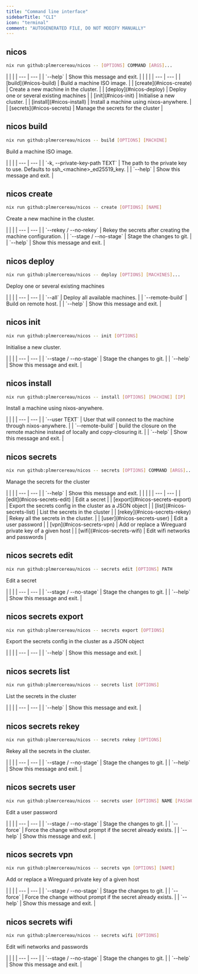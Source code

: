 ```yaml
---
title: "Command line interface"
sidebarTitle: "CLI"
icon: "terminal"
comment: "AUTOGENERATED FILE, DO NOT MODIFY MANUALLY"
---
```



## nicos
```bash
nix run github:plmercereau/nicos -- [OPTIONS] COMMAND [ARGS]...
```


<ParamField path="Options">
|     |     |
| --- | --- |
| `--help` | Show this message and exit. |
</ParamField>


<ParamField path="Commands">
|     |     |
| --- | --- |
| [build](#nicos-build) | Build a machine ISO image. |
| [create](#nicos-create) | Create a new machine in the cluster. |
| [deploy](#nicos-deploy) | Deploy one or several existing machines |
| [init](#nicos-init) | Initialise a new cluster. |
| [install](#nicos-install) | Install a machine using nixos-anywhere. |
| [secrets](#nicos-secrets) | Manage the secrets for the cluster |
</ParamField>

## nicos build
```bash
nix run github:plmercereau/nicos -- build [OPTIONS] [MACHINE]
```

  Build a machine ISO image.


<ParamField path="Options">
|     |     |
| --- | --- |
| `-k, --private-key-path TEXT` | The path to the private key to use. Defaults to ssh_&lt;machine&gt;_ed25519_key. |
| `--help` | Show this message and exit. |
</ParamField>

## nicos create
```bash
nix run github:plmercereau/nicos -- create [OPTIONS] [NAME]
```

  Create a new machine in the cluster.


<ParamField path="Options">
|     |     |
| --- | --- |
| `--rekey / --no-rekey` | Rekey the secrets after creating the machine configuration. |
| `--stage / --no-stage` | Stage the changes to git. |
| `--help` | Show this message and exit. |
</ParamField>

## nicos deploy
```bash
nix run github:plmercereau/nicos -- deploy [OPTIONS] [MACHINES]...
```

  Deploy one or several existing machines


<ParamField path="Options">
|     |     |
| --- | --- |
| `--all` | Deploy all available machines. |
| `--remote-build` | Build on remote host. |
| `--help` | Show this message and exit. |
</ParamField>

## nicos init
```bash
nix run github:plmercereau/nicos -- init [OPTIONS]
```

  Initialise a new cluster.


<ParamField path="Options">
|     |     |
| --- | --- |
| `--stage / --no-stage` | Stage the changes to git. |
| `--help` | Show this message and exit. |
</ParamField>

## nicos install
```bash
nix run github:plmercereau/nicos -- install [OPTIONS] [MACHINE] [IP]
```

  Install a machine using nixos-anywhere.


<ParamField path="Options">
|     |     |
| --- | --- |
| `--user TEXT` | User that will connect to the machine through nixos-anywhere. |
| `--remote-build` | build the closure on the remote machine instead of locally and copy-closuring it. |
| `--help` | Show this message and exit. |
</ParamField>

## nicos secrets
```bash
nix run github:plmercereau/nicos -- secrets [OPTIONS] COMMAND [ARGS]...
```

  Manage the secrets for the cluster


<ParamField path="Options">
|     |     |
| --- | --- |
| `--help` | Show this message and exit. |
</ParamField>


<ParamField path="Commands">
|     |     |
| --- | --- |
| [edit](#nicos-secrets-edit) | Edit a secret |
| [export](#nicos-secrets-export) | Export the secrets config in the cluster as a JSON object |
| [list](#nicos-secrets-list) | List the secrets in the cluster |
| [rekey](#nicos-secrets-rekey) | Rekey all the secrets in the cluster. |
| [user](#nicos-secrets-user) | Edit a user password |
| [vpn](#nicos-secrets-vpn) | Add or replace a Wireguard private key of a given host |
| [wifi](#nicos-secrets-wifi) | Edit wifi networks and passwords |
</ParamField>

## nicos secrets edit
```bash
nix run github:plmercereau/nicos -- secrets edit [OPTIONS] PATH
```

  Edit a secret


<ParamField path="Options">
|     |     |
| --- | --- |
| `--stage / --no-stage` | Stage the changes to git. |
| `--help` | Show this message and exit. |
</ParamField>

## nicos secrets export
```bash
nix run github:plmercereau/nicos -- secrets export [OPTIONS]
```

  Export the secrets config in the cluster as a JSON object


<ParamField path="Options">
|     |     |
| --- | --- |
| `--help` | Show this message and exit. |
</ParamField>

## nicos secrets list
```bash
nix run github:plmercereau/nicos -- secrets list [OPTIONS]
```

  List the secrets in the cluster


<ParamField path="Options">
|     |     |
| --- | --- |
| `--help` | Show this message and exit. |
</ParamField>

## nicos secrets rekey
```bash
nix run github:plmercereau/nicos -- secrets rekey [OPTIONS]
```

  Rekey all the secrets in the cluster.


<ParamField path="Options">
|     |     |
| --- | --- |
| `--stage / --no-stage` | Stage the changes to git. |
| `--help` | Show this message and exit. |
</ParamField>

## nicos secrets user
```bash
nix run github:plmercereau/nicos -- secrets user [OPTIONS] NAME [PASSWORD]
```

  Edit a user password


<ParamField path="Options">
|     |     |
| --- | --- |
| `--stage / --no-stage` | Stage the changes to git. |
| `--force` | Force the change without prompt if the secret already exists. |
| `--help` | Show this message and exit. |
</ParamField>

## nicos secrets vpn
```bash
nix run github:plmercereau/nicos -- secrets vpn [OPTIONS] [NAME]
```

  Add or replace a Wireguard private key of a given host


<ParamField path="Options">
|     |     |
| --- | --- |
| `--stage / --no-stage` | Stage the changes to git. |
| `--force` | Force the change without prompt if the secret already exists. |
| `--help` | Show this message and exit. |
</ParamField>

## nicos secrets wifi
```bash
nix run github:plmercereau/nicos -- secrets wifi [OPTIONS]
```

  Edit wifi networks and passwords


<ParamField path="Options">
|     |     |
| --- | --- |
| `--stage / --no-stage` | Stage the changes to git. |
| `--help` | Show this message and exit. |
</ParamField>

